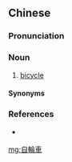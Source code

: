 {{also|自轮车}}
==Chinese==
{{zh-forms|s=自轮车}}

===Pronunciation===
{{zh-pron
|m=zìlúnchē
|mn=chū-lián-chhia
|mn_note=Taipei, Tainan, Hsinchu
|cat=n
}}

===Noun===
{{zh-noun}}

# {{lb|zh|obsolete|mostly in|_|Taiwan}} [[bicycle]]

====Synonyms====
{{zh-dial|自行車}}

===References===
* {{qualifier|Min Nan}} {{thcwd|10159}}

[[mg:自輪車]]